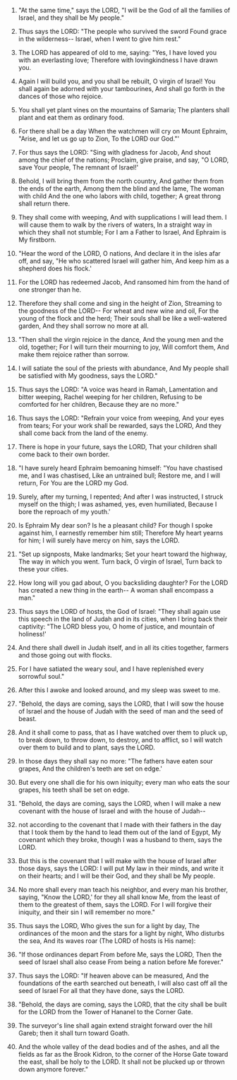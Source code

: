 
1. "At the same time," says the LORD, "I will be the God of all the families of Israel, and they shall be My people."

2. Thus says the LORD: "The people who survived the sword Found grace in the wilderness-- Israel, when I went to give him rest."

3. The LORD has appeared of old to me, saying: "Yes, I have loved you with an everlasting love; Therefore with lovingkindness I have drawn you.

4. Again I will build you, and you shall be rebuilt, O virgin of Israel! You shall again be adorned with your tambourines, And shall go forth in the dances of those who rejoice.

5. You shall yet plant vines on the mountains of Samaria; The planters shall plant and eat them as ordinary food.

6. For there shall be a day When the watchmen will cry on Mount Ephraim, "Arise, and let us go up to Zion, To the LORD our God."'

7. For thus says the LORD: "Sing with gladness for Jacob, And shout among the chief of the nations; Proclaim, give praise, and say, "O LORD, save Your people, The remnant of Israel!'

8. Behold, I will bring them from the north country, And gather them from the ends of the earth, Among them the blind and the lame, The woman with child And the one who labors with child, together; A great throng shall return there.

9. They shall come with weeping, And with supplications I will lead them. I will cause them to walk by the rivers of waters, In a straight way in which they shall not stumble; For I am a Father to Israel, And Ephraim is My firstborn.

10. "Hear the word of the LORD, O nations, And declare it in the isles afar off, and say, "He who scattered Israel will gather him, And keep him as a shepherd does his flock.'

11. For the LORD has redeemed Jacob, And ransomed him from the hand of one stronger than he.

12. Therefore they shall come and sing in the height of Zion, Streaming to the goodness of the LORD-- For wheat and new wine and oil, For the young of the flock and the herd; Their souls shall be like a well-watered garden, And they shall sorrow no more at all.

13. "Then shall the virgin rejoice in the dance, And the young men and the old, together; For I will turn their mourning to joy, Will comfort them, And make them rejoice rather than sorrow.

14. I will satiate the soul of the priests with abundance, And My people shall be satisfied with My goodness, says the LORD."

15. Thus says the LORD: "A voice was heard in Ramah, Lamentation and bitter weeping, Rachel weeping for her children, Refusing to be comforted for her children, Because they are no more."

16. Thus says the LORD: "Refrain your voice from weeping, And your eyes from tears; For your work shall be rewarded, says the LORD, And they shall come back from the land of the enemy.

17. There is hope in your future, says the LORD, That your children shall come back to their own border.

18. "I have surely heard Ephraim bemoaning himself: "You have chastised me, and I was chastised, Like an untrained bull; Restore me, and I will return, For You are the LORD my God.

19. Surely, after my turning, I repented; And after I was instructed, I struck myself on the thigh; I was ashamed, yes, even humiliated, Because I bore the reproach of my youth.'

20. Is Ephraim My dear son? Is he a pleasant child? For though I spoke against him, I earnestly remember him still; Therefore My heart yearns for him; I will surely have mercy on him, says the LORD.

21. "Set up signposts, Make landmarks; Set your heart toward the highway, The way in which you went. Turn back, O virgin of Israel, Turn back to these your cities.

22. How long will you gad about, O you backsliding daughter? For the LORD has created a new thing in the earth-- A woman shall encompass a man."

23. Thus says the LORD of hosts, the God of Israel: "They shall again use this speech in the land of Judah and in its cities, when I bring back their captivity: "The LORD bless you, O home of justice, and mountain of holiness!'

24. And there shall dwell in Judah itself, and in all its cities together, farmers and those going out with flocks.

25. For I have satiated the weary soul, and I have replenished every sorrowful soul."

26. After this I awoke and looked around, and my sleep was sweet to me.

27. "Behold, the days are coming, says the LORD, that I will sow the house of Israel and the house of Judah with the seed of man and the seed of beast.

28. And it shall come to pass, that as I have watched over them to pluck up, to break down, to throw down, to destroy, and to afflict, so I will watch over them to build and to plant, says the LORD.

29. In those days they shall say no more: "The fathers have eaten sour grapes, And the children's teeth are set on edge.'

30. But every one shall die for his own iniquity; every man who eats the sour grapes, his teeth shall be set on edge.

31. "Behold, the days are coming, says the LORD, when I will make a new covenant with the house of Israel and with the house of Judah--

32. not according to the covenant that I made with their fathers in the day that I took them by the hand to lead them out of the land of Egypt, My covenant which they broke, though I was a husband to them, says the LORD.

33. But this is the covenant that I will make with the house of Israel after those days, says the LORD: I will put My law in their minds, and write it on their hearts; and I will be their God, and they shall be My people.

34. No more shall every man teach his neighbor, and every man his brother, saying, "Know the LORD,' for they all shall know Me, from the least of them to the greatest of them, says the LORD. For I will forgive their iniquity, and their sin I will remember no more."

35. Thus says the LORD, Who gives the sun for a light by day, The ordinances of the moon and the stars for a light by night, Who disturbs the sea, And its waves roar (The LORD of hosts is His name):

36. "If those ordinances depart From before Me, says the LORD, Then the seed of Israel shall also cease From being a nation before Me forever."

37. Thus says the LORD: "If heaven above can be measured, And the foundations of the earth searched out beneath, I will also cast off all the seed of Israel For all that they have done, says the LORD.

38. "Behold, the days are coming, says the LORD, that the city shall be built for the LORD from the Tower of Hananel to the Corner Gate.

39. The surveyor's line shall again extend straight forward over the hill Gareb; then it shall turn toward Goath.

40. And the whole valley of the dead bodies and of the ashes, and all the fields as far as the Brook Kidron, to the corner of the Horse Gate toward the east, shall be holy to the LORD. It shall not be plucked up or thrown down anymore forever."


